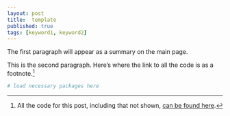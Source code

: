 ```yaml
--- 
layout: post 
title:  template 
published: true 
tags: [keyword1, keyword2] 
---
```


The first paragraph will appear as a summary on the main page.

This is the second paragraph. Here's where the link to all the code is as a footnote.[^allthecode]

```r
# load necessary packages here
```

[^allthecode]: All the code for this post, including that not shown, [can be found here](https::/github.com/atyre2/atyre2.github.io/raw/master/_drafts/post-template.Rmd).